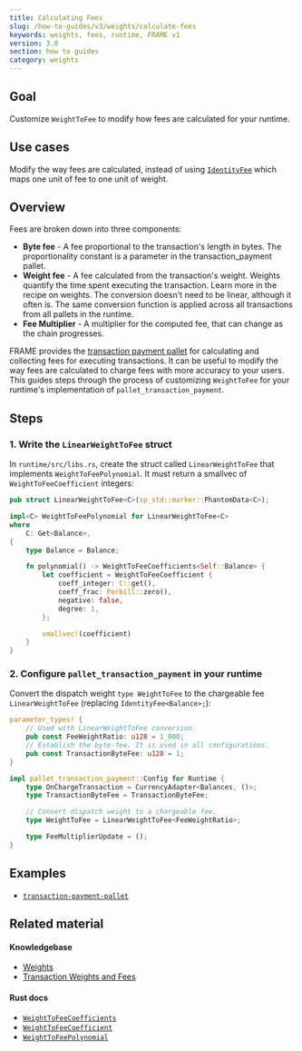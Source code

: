 ```yaml
---
title: Calculating Fees
slug: /how-to-guides/v3/weights/calculate-fees
keywords: weights, fees, runtime, FRAME v1
version: 3.0 
section: how to guides
category: weights
---
```


## Goal

Customize `WeightToFee` to modify how fees are calculated for your runtime.

## Use cases

Modify the way fees are calculated, instead of using [`IdentityFee`][identityfee-rustdocs] which maps one unit of fee to one unit of weight.

## Overview

Fees are broken down into three components:

- **Byte fee** - A fee proportional to the transaction's length in bytes. The proportionality constant is a parameter in the transaction_payment pallet.
- **Weight fee** - A fee calculated from the transaction's weight. Weights quantify the time spent executing the transaction. Learn more in the recipe on weights. The conversion doesn't need to be linear, although it often is. The same conversion function is applied across all transactions from all pallets in the runtime.
- **Fee Multiplier** - A multiplier for the computed fee, that can change as the chain progresses.

FRAME provides the [transaction payment pallet][transaction-frame] for calculating and collecting fees for executing transactions. It
can be useful to modify the way fees are calculated to charge fees with more accuracy to your users. This guides steps through the process of customizing `WeightToFee` for your runtime's implementation of `pallet_transaction_payment`.

## Steps

### 1. Write the `LinearWeightToFee` struct

In `runtime/src/libs.rs`, create the struct called `LinearWeightToFee` that implements `WeightToFeePolynomial`. It must return
a smallvec of `WeightToFeeCoefficient` integers:

```rust
pub struct LinearWeightToFee<C>(sp_std::marker::PhantomData<C>);

impl<C> WeightToFeePolynomial for LinearWeightToFee<C>
where
	C: Get<Balance>,
{
	type Balance = Balance;

	fn polynomial() -> WeightToFeeCoefficients<Self::Balance> {
		let coefficient = WeightToFeeCoefficient {
			coeff_integer: C::get(),
			coeff_frac: Perbill::zero(),
			negative: false,
			degree: 1,
		};

		smallvec!(coefficient)
	}
}
```

### 2. Configure `pallet_transaction_payment` in your runtime

Convert the dispatch weight
`type WeightToFee` to the chargeable fee `LinearWeightToFee` (replacing `IdentityFee<Balance>;`):

```rust
parameter_types! {
    // Used with LinearWeightToFee conversion.
	pub const FeeWeightRatio: u128 = 1_000;
	// Establish the byte-fee. It is used in all configurations.
	pub const TransactionByteFee: u128 = 1;
}

impl pallet_transaction_payment::Config for Runtime {
	type OnChargeTransaction = CurrencyAdapter<Balances, ()>;
	type TransactionByteFee = TransactionByteFee;

	// Convert dispatch weight to a chargeable fee.
	type WeightToFee = LinearWeightToFee<FeeWeightRatio>;

	type FeeMultiplierUpdate = ();
}
```

## Examples

- [`transaction-payment-pallet`][transaction-frame]

## Related material

#### Knowledgebase

- [Weights](https://substrate.dev/docs/en/knowledgebase/learn-substrate/weight)
- [Transaction Weights and Fees](https://substrate.dev/docs/en/knowledgebase/runtime/fees)

#### Rust docs

- [`WeightToFeeCoefficients`](/rustdocs/latest/frame_support/weights/type.WeightToFeeCoefficients.html)
- [`WeightToFeeCoefficient`](/rustdocs/latest/frame_support/weights/type.WeightToFeeCoefficient.html)
- [`WeightToFeePolynomial`](/rustdocs/latest/frame_support/weights/trait.WeightToFeePolynomial.html)

[transaction-frame]: https://github.com/paritytech/substrate/tree/master/frame/transaction-payment
[identityfee-rustdocs]: /rustdocs/latest/frame_support/weights/struct.IdentityFee.html
